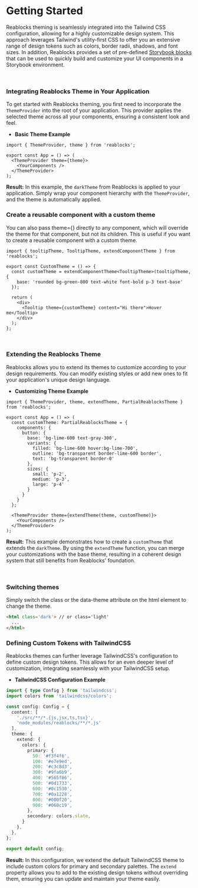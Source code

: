 
<Meta title="Docs/Theme/Getting Started" />

# Getting Started
Reablocks theming is seamlessly integrated into the Tailwind CSS configuration, allowing for a highly customizable design system.
This approach leverages Tailwind's utility-first CSS to offer you an extensive range of design tokens such as colors, border radii, shadows, and font sizes.
In addition, Reablocks provides a set of pre-defined [Storybook blocks](?path=/docs/docs-theme-blocks--docs) that can be used to quickly build and customize your UI components in a Storybook environment.

&nbsp;

### Integrating Reablocks Theme in Your Application
To get started with Reablocks theming, you first need to incorporate the `ThemeProvider` into the root of your application.
This provider applies the selected theme across all your components, ensuring a consistent look and feel.

- **Basic Theme Example**

```tsx
import { ThemeProvider, theme } from 'reablocks';

export const App = () => (
  <ThemeProvider theme={theme}>
    <YourComponents />
  </ThemeProvider>
);
```
**Result:** In this example, the `darkTheme` from Reablocks is applied to your application.
Simply wrap your component hierarchy with the `ThemeProvider`, and the theme is automatically applied.

### Create a reusable component with a custom theme
You can also pass theme={} directly to any component, which will override the theme for that component, but not its children.
This is useful if you want to create a reusable component with a custom theme.

```tsx
import { tooltipTheme, TooltipTheme, extendComponentTheme } from 'reablocks';

export const CustomTheme = () => {
  const customTheme = extendComponentTheme<TooltipTheme>(tooltipTheme, {
    base: 'rounded bg-green-800 text-white font-bold p-3 text-base'
  });

  return (
    <div>
      <Tooltip theme={customTheme} content="Hi there">Hover me</Tooltip>
    </div>
  );
};
```

&nbsp;

### Extending the Reablocks Theme
Reablocks allows you to extend its themes to customize according to your design requirements.
You can modify existing styles or add new ones to fit your application's unique design language.

- **Customizing Theme Example**

```tsx
import { ThemeProvider, theme, extendTheme, PartialReablocksTheme } from 'reablocks';

export const App = () => (
  const customTheme: PartialReablocksTheme = {
    components: {
      button: {
        base: 'bg-lime-600 text-gray-300',
        variants: {
          filled: 'bg-lime-600 hover:bg-lime-700',
          outline: 'bg-transparent border-lime-600 border',
          text: 'bg-transparent border-0'
        },
        sizes: {
          small: 'p-2',
          medium: 'p-3',
          large: 'p-4'
        }
      }
    }
  };

  <ThemeProvider theme={extendTheme(theme, customTheme)}>
    <YourComponents />
  </ThemeProvider>
);
```
**Result:** This example demonstrates how to create a `customTheme` that extends the `darkTheme`.
By using the `extendTheme` function, you can merge your customizations with the base theme, resulting in a coherent design system that still benefits from Reablocks' foundation.

&nbsp;

### Switching themes
Simply switch the class or the data-theme attribute on the html element to change the theme.
```html
<html class='dark'> // or class='light'
  ...
</html>
```

### Defining Custom Tokens with TailwindCSS
Reablocks themes can further leverage TailwindCSS's configuration to define custom design tokens.
This allows for an even deeper level of customization, integrating seamlessly with your TailwindCSS setup.

- **TailwindCSS Configuration Example**

```ts
import { type Config } from 'tailwindcss';
import colors from 'tailwindcss/colors';

const config: Config = {
  content: [
    './src/**/*.{js,jsx,ts,tsx}',
    'node_modules/reablocks/**/*.js'
  ],
  theme: {
    extend: {
      colors: {
        primary: {
          50: '#f3f4f6',
          100: '#e7e9ed',
          200: '#c3c8d3',
          300: '#9fa6b9',
          400: '#565f86',
          500: '#0d1733',
          600: '#0c1530',
          700: '#0a1228',
          800: '#080f20',
          900: '#060c19',
        },
        secondary: colors.slate,
      }
    },
  },
};

export default config;

```
**Result:** In this configuration, we extend the default TailwindCSS theme to include custom colors for primary and secondary palettes.
The `extend` property allows you to add to the existing design tokens without overriding them, ensuring you can update and maintain your theme easily.
